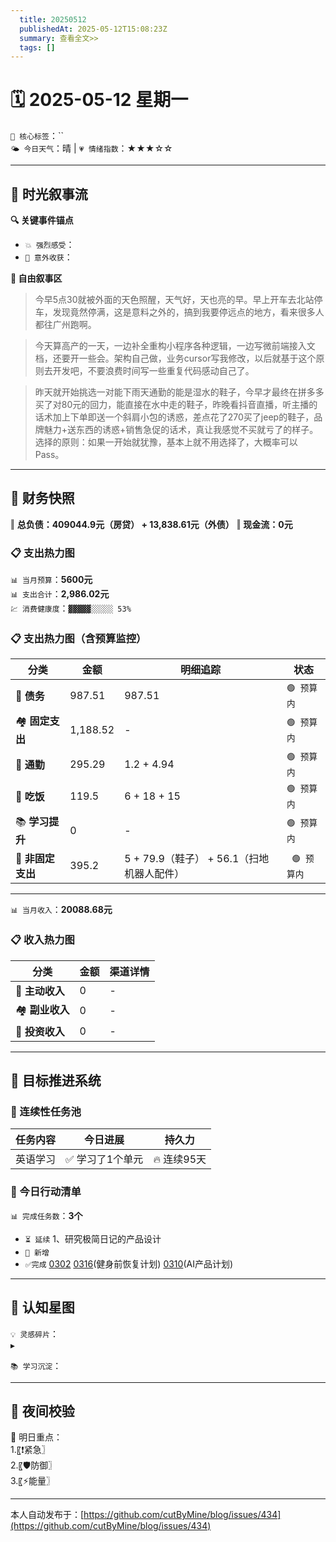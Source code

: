 ```yaml
---
  title: 20250512
  publishedAt: 2025-05-12T15:08:23Z
  summary: 查看全文>>
  tags: []
---
```


# 🗓️ 2025-05-12 星期一  
`🔑 核心标签`：``  
`🌤️ 今日天气`：晴 | `💗 情绪指数`：★★★☆☆   

---


## 🌊 **时光叙事流**
**🔍 关键事件锚点**  
- `💥 强烈感受`：                  
- `🎉 意外收获`：         

**📖 自由叙事区**  
> 今早5点30就被外面的天色照醒，天气好，天也亮的早。早上开车去北站停车，发现竟然停满，这是意料之外的，搞到我要停远点的地方，看来很多人都往广州跑啊。

> 今天算高产的一天，一边补全重构小程序各种逻辑，一边写微前端接入文档，还要开一些会。架构自己做，业务cursor写我修改，以后就基于这个原则去开发吧，不要浪费时间写一些重复代码感动自己了。

> 昨天就开始挑选一对能下雨天通勤的能是湿水的鞋子，今早才最终在拼多多买了对80元的回力，能直接在水中走的鞋子，昨晚看抖音直播，听主播的话术加上下单即送一个斜肩小包的诱惑，差点花了270买了jeep的鞋子，品牌魅力+送东西的诱惑+销售急促的话术，真让我感觉不买就亏了的样子。
> 选择的原则：如果一开始就犹豫，基本上就不用选择了，大概率可以Pass。

---

## 💸 **财务快照**
‖ **总负债：409044.9元（房贷） + 13,838.61元（外债）**
‖ **现金流：0元**

### 📋 支出热力图

`📊 当月预算`：**5600元**  
`📊 支出合计`：**2,986.02元**  
`💹 消费健康度`：`▓▓▓▓▓░░░░░ 53%`  
### 📋 支出热力图（含预算监控）
| 分类         | 金额    | 明细追踪                  | 状态           |
|--------------|---------|---------------------------|----------------|
| 🏦 **债务**    | 987.51   | 987.51    | `🟢 预算内`   |
| 🏘️ **固定支出** | 1,188.52     |  -  | `🟢 预算内`     |
| 🚌 **通勤**     | 295.29     | 1.2 + 4.94       | `🟢 预算内`     |
| 🍜 **吃饭**     |  119.5   | 6 + 18 + 15 | `🟢 预算内`   |
| 📚 **学习提升** | 0      | -      | `🟢 预算内`     |
| 🎲 **非固定支出** | 395.2     |  5 + 79.9（鞋子） + 56.1（扫地机器人配件）  | ` 🟢 预算内`  |
---

`📊 当月收入`：**20088.68元**  

### 📋 收入热力图
| 分类         | 金额    | 渠道详情             |
|--------------|---------|-------------------------|
| 🏦 **主动收入**  | 0                | -        |
| 🏘️ **副业收入**  | 0                | -        |
| 🚌 **投资收入**  | 0                | -        |



---

## 🎯 **目标推进系统**

### 🔄 连续性任务池
| 任务内容                | 今日进展          | 持久力     |
|-------------------------|-------------------|------------|
| 英语学习         | ✅ 学习了1个单元 | 🔥 连续95天  |



### 📌 今日行动清单

`📊 完成任务数`：**3个**  
- `⏳ 延续` 1、研究极简日记的产品设计             
- `🚩 新增`   
- `✅完成` [0302](note://WEB9685e40ae7a6464db1196641a1ffd0ee)   [0316](note://WEBc1fcc89ec3e741538b703e8017b38c9f)(健身前恢复计划)  [0310](note://WEBfc89f9187c014fbe9fab88e2d09b4bde)(AI产品计划)


---

## 🌌 **认知星图**
`💡 灵感碎片`：  
▸ 


`📚 学习沉淀`：  
>    

---

## 🌃 夜间校验

🚀 明日重点：  
1.〖❗紧急〗  
2.〖🛡️防御〗  
3.〖⚡能量〗

---
本人自动发布于：[https://github.com/cutByMine/blog/issues/434](https://github.com/cutByMine/blog/issues/434)
